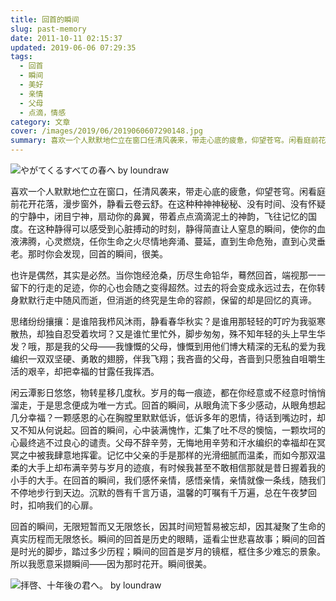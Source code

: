 ```yaml
---
title: 回首的瞬间
slug: past-memory
date: 2011-10-11 02:15:37
updated: 2019-06-06 07:29:35
tags:
  - 回首
  - 瞬间
  - 美好
  - 亲情
  - 父母
  - 点滴，情感
category: 文章
cover: /images/2019/06/2019060607290148.jpg
summary: 喜欢一个人默默地伫立在窗口任清风袭来，带走心底的疲惫，仰望苍穹。闲看庭前花开花落，漫步窗外，静看云卷云舒。
---
```

![やがてくるすべての春へ by loundraw](/images/2019/06/2019060607242852.jpg)

<MusicPlayer netease={488388715} />

喜欢一个人默默地伫立在窗口，任清风袭来，带走心底的疲惫，仰望苍穹。闲看庭前花开花落，漫步窗外，静看云卷云舒。在这种种神神秘秘、没有时间、没有怀疑的宁静中，闭目宁神，扇动你的鼻翼，带着点点滴滴泥土的神韵，飞往记忆的国度。在这种静得可以感受到心脏搏动的时刻，静得简直让人窒息的瞬间，使你的血液沸腾，心灵燃烧，任你生命之火尽情地奔涌、蔓延，直到生命危殆，直到心灵垂老。那时你会发现，回首的瞬间，很美。

也许是偶然，其实是必然。当你饱经沧桑，历尽生命铅华，蓦然回首，端视那一一留下的行走的足迹，你的心也会随之变得超然。过去的将会变成永远过去，在你转身默默行走中随风而逝，但消逝的终究是生命的容颜，保留的却是回忆的真谛。

思绪纷纷攘攘：是谁陪我栉风沐雨，静看春华秋实？是谁用那轻轻的叮咛为我驱寒散热，却独自忍受着坎坷？又是谁忙里忙外，脚步匆匆，殊不知年轻的头上早生华发？哦，那是我的父母——我慷慨的父母，慷慨到用他们博大精深的无私的爱为我编织一双双坚硬、勇敢的翅膀，伴我飞翔；我吝啬的父母，吝啬到只愿独自咀嚼生活的艰辛，却把幸福的甘露任我挥洒。

闲云潭影日悠悠，物转星移几度秋。岁月的每一痕迹，都在你经意或不经意时悄悄溜走，于是思念便成为唯一方式。回首的瞬间，从眼角流下多少感动，从眼角想起几分幸福？一颗感恩的心在胸膛里默默低诉，低诉多年的恩情，待话到嘴边时，却又不知从何说起。回首的瞬间，心中装满愧怍，汇集了吐不尽的懊恼，一颗坎坷的心最终逃不过良心的谴责。父母不辞辛劳，无悔地用辛劳和汗水编织的幸福却在冥冥之中被我肆意地挥霍。记忆中父亲的手是那样的光滑细腻而温柔，而如今那双温柔的大手上却布满辛劳与岁月的迹痕，有时候我甚至不敢相信那就是昔日握着我的小手的大手。在回首的瞬间，我们感怀亲情，感悟亲情，亲情就像一条线，随我们不停地步行到天边。沉默的唇有千言万语，温馨的叮嘱有千万遍，总在午夜梦回时，扣响我们的心扉。

回首的瞬间，无限短暂而又无限悠长，因其时间短暂易被忘却，因其凝聚了生命的真实历程而无限悠长。瞬间的回首是历史的眼睛，遥看尘世悲喜故事；瞬间的回首是时光的脚步，踏过多少历程；瞬间的回首是岁月的镜框，框住多少难忘的景象。所以我愿意采撷瞬间——因为那时花开。瞬间很美。

![拝啓、十年後の君へ。 by loundraw](/images/2019/06/2019060607270480.jpg)
